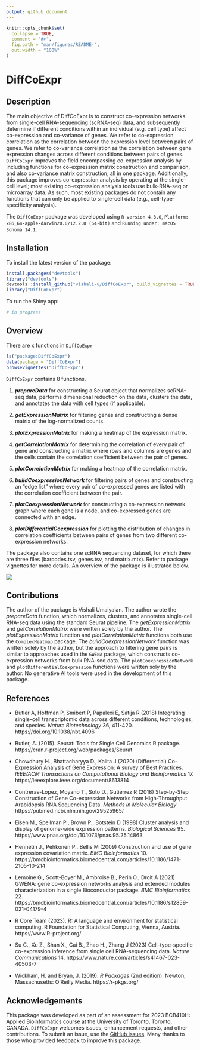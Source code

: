 ```yaml
---
output: github_document
---
```


<!-- README.md is generated from README.Rmd. Please edit that file -->

```r
knitr::opts_chunk$set(
  collapse = TRUE,
  comment = "#>",
  fig.path = "man/figures/README-",
  out.width = "100%"
)
```
# DiffCoExpr

## Description

The main objective of DiffCoExpr is to construct co-expression networks from single-cell RNA-sequencing (scRNA-seq) data, and subsequently determine if different conditions within an individual (e.g. cell type) affect co-expression and co-variance of genes. We refer to co-expression correlation as the correlation between the expression level between pairs of genes. We refer to co-variance correlation as the correlation between gene expression changes across different conditions between pairs of genes. `DiffCoExpr` improves the field encompassing co-expression analysis by including functions for co-expression matrix construction and comparison, and also co-variance matrix construction, all in one package. Additionally, this package improves co-expression analysis by operating at the single-cell level; most existing co-expression analysis tools use bulk-RNA-seq or microarray data. As such, most existing packages do not contain any functions that can only be applied to single-cell data (e.g., cell-type-specificity analysis).

The `DiffCoExpr` package was developed using `R version 4.3.0`, `Platform: x86_64-apple-darwin20.0/12.2.0 (64-bit)` and `Running under: macOS Sonoma 14.1`.

## Installation

To install the latest version of the package:
``` r
install.packages("devtools")
library("devtools")
devtools::install_github("vishali-u/DiffCoExpr", build_vignettes = TRUE)
library("DiffCoExpr")
```
To run the Shiny app:
``` r
# in progress
``` 

## Overview

There are x functions in `DiffCoExpr`
``` r
ls("package:DiffCoExpr")
data(package = "DiffCoExpr") 
browseVignettes("DiffCoExpr")
```
`DiffCoExpr` contains 8 functions.

1.  ***prepareData*** for constructing a Seurat object that normalizes scRNA-seq data, performs dimensional reduction on the data, clusters the data, and annotates the data with cell types (if applicable).

2.  ***getExpressionMatrix*** for filtering genes and constructing a dense matrix of the log-normalized counts.

3.  ***plotExpressionMatrix*** for making a heatmap of the expression matrix.

4. ***getCorrelationMatrix*** for determining the correlation of every pair of gene and constructing a matrix where rows and columns are genes and the cells contain the correlation coefficient between the pair of genes.

5. ***plotCorrelationMatrix*** for making a heatmap of the correlation matrix.

6. ***buildCoexpressionNetwork*** for filtering pairs of genes and constructing an "edge list" where every pair of co-expressed genes are listed with the correlation coefficient between the pair.

7. ***plotCoexpressionNetwork*** for constructing a co-expression network graph where each gene is a node, and co-expressed genes are connected with an edge.

8. ***plotDifferentialCoexpression*** for plotting the distribution of changes in correlation coefficients between pairs of genes from two different co-expression networks.

The package also contains one scRNA sequencing dataset, for which there are three files (barcodes.tsv, genes.tsv, and matrix.mtx). Refer to package vignettes for more details. An overview of the package is illustrated below. 

![](./inst/extdata/Umaiyalan_V_A1.png)


## Contributions
The author of the package is Vishali Umaiyalan. The author wrote the *prepareData* function, which normalizes, clusters, and annotates single-cell RNA-seq data using the standard Seurat pipeline. The *getExpressionMatrix* and *getCorrelationMatrix* were written solely by the author. The *plotExpressionMatrix* function and *plotCorrelationMatrix* functions both use the `ComplexHeatmap` package. The *buildCoexpressionNetwork* function was written solely by the author, but the approach to filtering gene pairs is similar to approaches used in the `GWENA` package, which constructs co-expression networks from bulk RNA-seq data. The `plotCoexpressionNetwork` and `plotDifferentialCoexpression` functions were written soly by the author. No generative AI tools were used in the development of this package. 

## References

- Butler A, Hoffman P, Smibert P, Papalexi E, Satija R (2018) Integrating single-cell transcriptomic data across different conditions, technologies, and species. *Nature Biotechnology* 36, 411-420. https://doi.org/10.1038/nbt.4096

- Butler, A. (2015). Seurat: Tools for Single Cell Genomics R package. https://cran.r-project.org/web/packages/Seurat

- Chowdhury H., Bhattacharyya D., Kalita J (2020) (Differential) Co-Expression Analysis of Gene Expression: A survey of Best Practices. *IEEE/ACM Transactions on Computational Biology and Bioinformatics* 17. https://ieeexplore.ieee.org/document/8613814

- Contreras-Lopez, Moyano T., Soto D., Gutierrez R (2018) Step-by-Step Construction of Gene Co-expression Networks from High-Throughput Arabidopsis RNA Sequencing Data. *Methods in Molecular Biology* https://pubmed.ncbi.nlm.nih.gov/29525965/

- Eisen M., Spellman P., Brown P., Botstein D (1998) Cluster analysis and display of genome-wide expression patterns. *Biological Sciences* 95. https://www.pnas.org/doi/10.1073/pnas.95.25.14863

- Hennetin J., Pehkonen P., Bellis M (2009) Construction and use of gene expression covariation matrix. *BMC Bioinformatics* 10. https://bmcbioinformatics.biomedcentral.com/articles/10.1186/1471-2105-10-214

- Lemoine G., Scott-Boyer M., Ambroise B., Perin O., Droit A (2021) GWENA: gene co-expression networks analysis and extended modules characterization in a single Bioconductor package. *BMC Bioinformatics* 22. https://bmcbioinformatics.biomedcentral.com/articles/10.1186/s12859-021-04179-4

- R Core Team (2023). R: A language and environment for statistical computing. R Foundation for Statistical Computing, Vienna, Austria. https://www.R-project.org/

- Su C., Xu Z., Shan X., Cai B., Zhao H., Zhang J (2023) Cell-type-specific co-expression inference from single cell RNA-sequencing data. *Nature Communications* 14. https://www.nature.com/articles/s41467-023-40503-7

- Wickham, H. and Bryan, J. (2019). *R Packages* (2nd edition). Newton, Massachusetts: O'Reilly Media. https://r-pkgs.org/


## Acknowledgements
This package was developed as part of an assessment for 2023 BCB410H: Applied Bioinformatics course at the University of Toronto, Toronto, CANADA. `DiffCoExpr` welcomes issues, enhancement requests, and other contributions. To submit an issue, use the [GitHub issues](https://github.com/vishali-u/DiffCoExpr/issues). Many thanks to those who provided feedback to improve this package.

